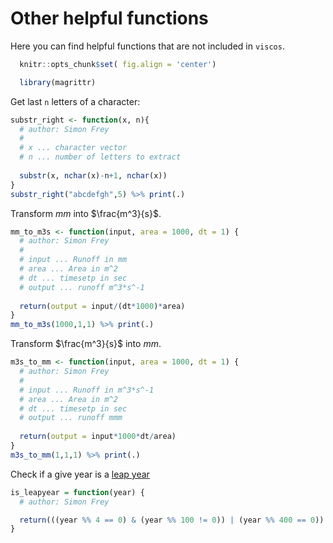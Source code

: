 # Other helpful functions 

Here you can find helpful functions that are not included in `viscos`.

```r
  knitr::opts_chunk$set( fig.align = 'center')
```

```r
  library(magrittr)
```

Get last `n` letters of a character: 
```r
substr_right <- function(x, n){
  # author: Simon Frey
  #
  # x ... character vector 
  # n ... number of letters to extract
  
  substr(x, nchar(x)-n+1, nchar(x))
}
substr_right("abcdefgh",5) %>% print(.)
```

Transform $mm$ into $\frac{m^3}{s}$.
```r
mm_to_m3s <- function(input, area = 1000, dt = 1) {
  # author: Simon Frey
  #
  # input ... Runoff in mm
  # area ... Area in m^2
  # dt ... timesetp in sec
  # output ... runoff m^3*s^-1
  
  return(output = input/(dt*1000)*area)
}
mm_to_m3s(1000,1,1) %>% print(.)
```

Transform  $\frac{m^3}{s}$ into $mm$.
```r
m3s_to_mm <- function(input, area = 1000, dt = 1) {
  # author: Simon Frey
  #
  # input ... Runoff in m^3*s^-1
  # area ... Area in m^2
  # dt ... timesetp in sec
  # output ... runoff mmm
  
  return(output = input*1000*dt/area)
}
m3s_to_mm(1,1,1) %>% print(.)
```

Check if a give year is a [leap year](http://en.wikipedia.org/wiki/Leap_year)
```r
is_leapyear = function(year) {
  # author: Simon Frey

  return(((year %% 4 == 0) & (year %% 100 != 0)) | (year %% 400 == 0))
}
```

